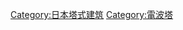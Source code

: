 {{Commons category|Antenna towers and masts in Japan}}

[[Category:日本塔式建筑|Category:日本塔式建筑]]
[[Category:電波塔|Category:電波塔]]
